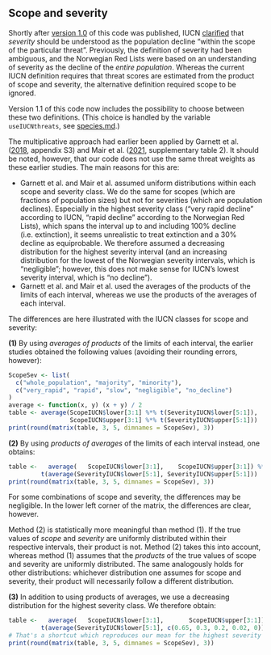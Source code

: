 ## Scope and severity

Shortly after [version 1.0](http://dx.doi.org/10.5281/zenodo.7930001) 
of this code was published, IUCN 
[clarified](https://www.iucnredlist.org/resources/threat-classification-scheme)
that _severity_ should be understood as the population decline 
"within the scope of the particular threat". 
Previously, the definition of severity had been ambiguous, and the Norwegian
Red Lists were based on an understanding of severity as the decline of the 
_entire population_. Whereas the current IUCN definition requires that 
threat scores are estimated from the product of scope and severity, 
the alternative definition required scope to be ignored.

Version 1.1 of this code now includes the possibility to choose between
these two definitions. (This choice is handled by the variable 
`useIUCNthreats`, see [species.md](species.md).)

The multiplicative approach had earlier been applied by Garnett et al. 
([2018](http://dx.doi.org/10.1111/cobi.13220), appendix S3) 
and Mair et al. ([2021](http://dx.doi.org/10.1038/s41559-021-01432-0), 
supplementary table 2).
It should be noted, however, that our code does not use the same threat weights
as these earlier studies. The main reasons for this are:

* Garnett et al. and Mair et al. assumed uniform distributions within each
scope and severity class. We do the same for scopes (which are fractions of
population sizes) but not for severities (which are population declines).
Especially in the highest severity class ("very rapid decline" according to
IUCN, "rapid decline" according to the Norwegian Red Lists), which spans the
interval up to and including 100% decline (i.e. extinction), it seems
unrealistic to treat extinction and a 30% decline as equiprobable. We therefore
assumed a decreasing distribution for the highest severity interval (and an
increasing distribution for the lowest of the Norwegian severity intervals,
which is "negligible"; however, this does not make sense for IUCN's lowest
severity interval, which is "no decline").
* Garnett et al. and Mair et al. used the averages of the products of the limits
of each interval, whereas we use the products of the averages of each interval.

The differences are here illustrated with the IUCN classes for scope and severity:

**(1)** By using _averages of products_ of the limits of each interval, 
the earlier studies obtained the following values 
(avoiding their rounding errors, however):
```r
ScopeSev <- list(
  c("whole_population", "majority", "minority"),
  c("very_rapid", "rapid", "slow", "negligible", "no_decline")
)
average <- function(x, y) (x + y) / 2
table <- average(ScopeIUCN$lower[3:1] %*% t(SeverityIUCN$lower[5:1]),
                 ScopeIUCN$upper[3:1] %*% t(SeverityIUCN$upper[5:1]))
print(round(matrix(table, 3, 5, dimnames = ScopeSev), 3))
```

**(2)** By using _products of averages_ of the limits of each interval instead, 
one obtains:
```r
table <-   average(   ScopeIUCN$lower[3:1],    ScopeIUCN$upper[3:1]) %*%
         t(average(SeverityIUCN$lower[5:1], SeverityIUCN$upper[5:1]))
print(round(matrix(table, 3, 5, dimnames = ScopeSev), 3))
```
For some combinations of scope and severity, the differences may be negligible. 
In the lower left corner of the matrix, the differences are clear, however.

Method (2) is statistically more meaningful than method (1). If the true values 
of _scope_ and _severity_ are uniformly distributed within their respective 
intervals, their product is not. Method (2) takes this into account, whereas 
method (1) assumes that the _products_ of the true values of scope and severity 
are uniformly distributed. The same analogously holds for other distributions: 
whichever distribution one assumes for scope and severity, their product will 
necessarily follow a different distribution.

**(3)** In addition to using products of averages, we use a decreasing distribution 
for the highest severity class. We therefore obtain:
```r
table <-   average(   ScopeIUCN$lower[3:1],       ScopeIUCN$upper[3:1]) %*%
         t(average(SeverityIUCN$lower[5:1], c(0.65, 0.3, 0.2, 0.02, 0)))
# That's a shortcut which reproduces our mean for the highest severity class
print(round(matrix(table, 3, 5, dimnames = ScopeSev), 3))
```


